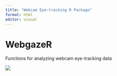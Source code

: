 ```yaml
---
title: "Webcam Eye-tracking R Package"
format: html
editor: visual
---
```


# WebgazeR

Functions for analyzing webcam eye-tracking data

![](webgazeR_hex_sticker.png)

